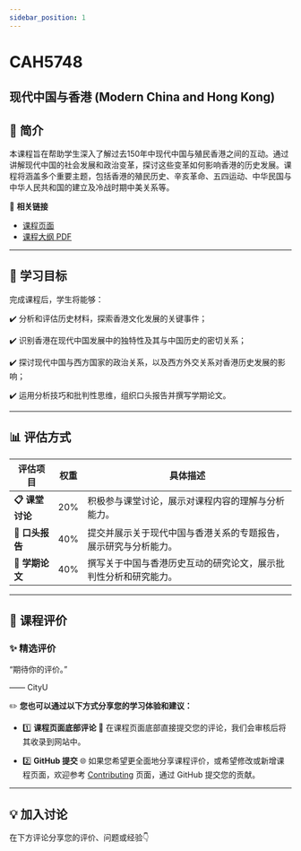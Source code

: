 ```yaml
---
sidebar_position: 1
---
```


# CAH5748
## 现代中国与香港 (Modern China and Hong Kong)

## **📘 简介**
本课程旨在帮助学生深入了解过去150年中现代中国与殖民香港之间的互动。通过讲解现代中国的社会发展和政治变革，探讨这些变革如何影响香港的历史发展。课程将涵盖多个重要主题，包括香港的殖民历史、辛亥革命、五四运动、中华民国与中华人民共和国的建立及冷战时期中美关系等。

🔗 **相关链接**
- [课程页面](https://www.cityu.edu.hk/catalogue/pg/202425/course/CAH5748.htm)
- [课程大纲 PDF](https://www.cityu.edu.hk/catalogue/pg/202425/course/CAH5748.pdf)

---

## **🎯 学习目标**

完成课程后，学生将能够：

✔️ 分析和评估历史材料，探索香港文化发展的关键事件；

✔️ 识别香港在现代中国发展中的独特性及其与中国历史的密切关系；

✔️ 探讨现代中国与西方国家的政治关系，以及西方外交关系对香港历史发展的影响；

✔️ 运用分析技巧和批判性思维，组织口头报告并撰写学期论文。

---

## **📊 评估方式**

| **评估项目**               | **权重** | **具体描述**                                                                                       |
|---------------------------|---------|---------------------------------------------------------------------------------------------------|
| **📋 课堂讨论**             | 20%     | 积极参与课堂讨论，展示对课程内容的理解与分析能力。                                                |
| **📂 口头报告**             | 40%     | 提交并展示关于现代中国与香港关系的专题报告，展示研究与分析能力。                                           |
| **📂 学期论文**             | 40%     | 撰写关于中国与香港历史互动的研究论文，展示批判性分析和研究能力。                                         |

---

## **💬 课程评价**

### ✨ **精选评价**
<div className={commentStyles.commentBox}>
    <p className={commentStyles.commentText}>
        “期待你的评价。”
    </p>
    <p className={commentStyles.commentAuthor}>—— CityU</p>
</div>

✏️ **您也可以通过以下方式分享您的学习体验和建议：**

- 1️⃣ **课程页面底部评论**
💬 在课程页面底部直接提交您的评论，我们会审核后将其收录到网站中。

- 2️⃣ **GitHub 提交**
🌐 如果您希望更全面地分享课程评价，或希望修改或新增课程页面，欢迎参考 [Contributing](https://penjc.github.io/CityU/contributing) 页面，通过 GitHub 提交您的贡献。

---

## **💡 加入讨论**

在下方评论分享您的评价、问题或经验👇
<Utterances />
